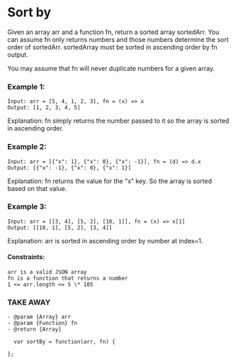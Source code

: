 # Sort by

Given an array arr and a function fn, return a sorted array sortedArr. You can assume fn only returns numbers and those numbers determine the sort order of sortedArr. sortedArray must be sorted in ascending order by fn output.

You may assume that fn will never duplicate numbers for a given array.

### Example 1:

```
Input: arr = [5, 4, 1, 2, 3], fn = (x) => x
Output: [1, 2, 3, 4, 5]
```

Explanation: fn simply returns the number passed to it so the array is sorted in ascending order.

### Example 2:

```
Input: arr = [{"x": 1}, {"x": 0}, {"x": -1}], fn = (d) => d.x
Output: [{"x": -1}, {"x": 0}, {"x": 1}]
```

Explanation: fn returns the value for the "x" key. So the array is sorted based on that value.

### Example 3:

```
Input: arr = [[3, 4], [5, 2], [10, 1]], fn = (x) => x[1]
Output: [[10, 1], [5, 2], [3, 4]]
```

Explanation: arr is sorted in ascending order by number at index=1.

#### Constraints:

```
arr is a valid JSON array
fn is a function that returns a number
1 <= arr.length <= 5 \* 105
```

### TAKE AWAY

```
- @param {Array} arr
- @param {Function} fn
- @return {Array}

  var sortBy = function(arr, fn) {

};
```
